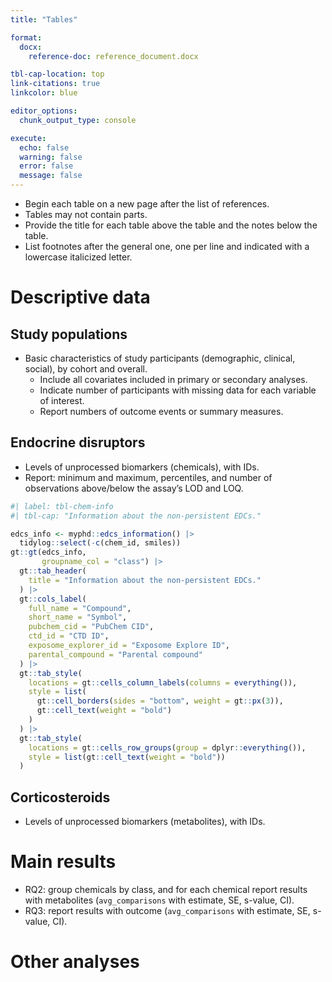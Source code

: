 ```yaml
---
title: "Tables"

format:
  docx:
    reference-doc: reference_document.docx

tbl-cap-location: top
link-citations: true
linkcolor: blue

editor_options: 
  chunk_output_type: console

execute:
  echo: false
  warning: false
  error: false
  message: false
---
```


- Begin each table on a new page after the list of references.
- Tables may not contain parts.
- Provide the title for each table above the table and the notes below the table.
- List footnotes after the general one, one per line and indicated with a lowercase italicized letter.

# Descriptive data

## Study populations

- Basic characteristics of study participants (demographic, clinical, social), by cohort and overall.
  - Include all covariates included in primary or secondary analyses.
  - Indicate number of participants with missing data for each variable of interest.
  - Report numbers of outcome events or summary measures.

## Endocrine disruptors

- Levels of unprocessed biomarkers (chemicals), with IDs.
- Report: minimum and maximum, percentiles, and number of observations above/below the assay's LOD and LOQ.

```r
#| label: tbl-chem-info
#| tbl-cap: "Information about the non-persistent EDCs."

edcs_info <- myphd::edcs_information() |>
  tidylog::select(-c(chem_id, smiles))
gt::gt(edcs_info,
       groupname_col = "class") |>
  gt::tab_header(
    title = "Information about the non-persistent EDCs."
  ) |>
  gt::cols_label(
    full_name = "Compound",
    short_name = "Symbol",
    pubchem_cid = "PubChem CID",
    ctd_id = "CTD ID",
    exposome_explorer_id = "Exposome Explore ID",
    parental_compound = "Parental compound"
  ) |>
  gt::tab_style(
    locations = gt::cells_column_labels(columns = everything()),
    style = list(
      gt::cell_borders(sides = "bottom", weight = gt::px(3)),
      gt::cell_text(weight = "bold")
    )
  ) |>
  gt::tab_style(
    locations = gt::cells_row_groups(group = dplyr::everything()),
    style = list(gt::cell_text(weight = "bold"))
  )
```

## Corticosteroids

- Levels of unprocessed biomarkers (metabolites), with IDs.

# Main results

- RQ2: group chemicals by class, and for each chemical report results with metabolites (`avg_comparisons` with estimate, SE, s-value, CI).
- RQ3: report results with outcome (`avg_comparisons` with estimate, SE, s-value, CI).

# Other analyses
